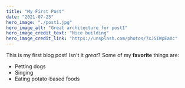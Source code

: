 ```yaml
---
title: "My First Post"
date: "2021-07-23"
hero_image: "./post1.jpg"
hero_image_alt: "Great architecture for post1"
hero_image_credit_text: "Nice building"
hero_image_credit_link: "https://unsplash.com/photos/7xJSIWpEaXc"
---
```

This is my first blog post! Isn't it *great*?
Some of my **favorite** things are:
* Petting dogs
* Singing
* Eating potato-based foods